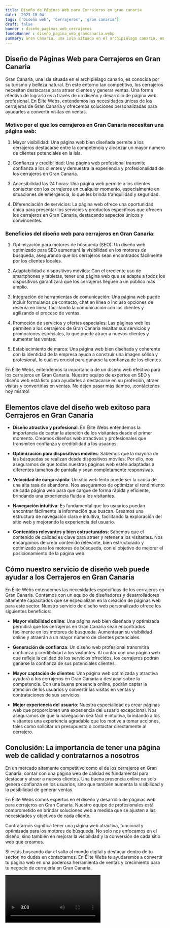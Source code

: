 ```yaml
---
title: Diseño de Páginas Web para Cerrajeros en gran canaria
date: '2023-10-04'
tags: ['Diseño web', 'Cerrajeros', 'gran canaria']
draft: false
banner : diseño_paginas_web_cerrajeros
fondoBanner : diseño_pagina_web_grancanaria.webp
summary: Gran Canaria, una isla situada en el archipiélago canario, es conocida por su turismo y belleza natural. En este entorno tan competitivo, los cerrajeros necesitan destacarse para atraer clientes y generar ventas. Una forma efectiva de lograrlo es a través de un diseño y desarrollo de página web profesional. En Élite Webs, entendemos las necesidades únicas de los cerrajeros de Gran Canaria y ofrecemos soluciones personalizadas para ayudarles a convertir visitas en ventas.
---
```


## Diseño de Páginas Web para Cerrajeros en Gran Canaria

Gran Canaria, una isla situada en el archipiélago canario, es conocida por su turismo y belleza natural. En este entorno tan competitivo, los cerrajeros necesitan destacarse para atraer clientes y generar ventas. Una forma efectiva de lograrlo es a través de un diseño y desarrollo de página web profesional. En Élite Webs, entendemos las necesidades únicas de los cerrajeros de Gran Canaria y ofrecemos soluciones personalizadas para ayudarles a convertir visitas en ventas.

### Motivo por el que los cerrajeros en Gran Canaria necesitan una página web:

1. Mayor visibilidad: Una página web bien diseñada permite a los cerrajeros destacarse entre la competencia y alcanzar un mayor número de clientes potenciales en la isla.

2. Confianza y credibilidad: Una página web profesional transmite confianza a los clientes y demuestra la experiencia y profesionalidad de los cerrajeros en Gran Canaria.

3. Accesibilidad las 24 horas: Una página web permite a los clientes contactar con los cerrajeros en cualquier momento, especialmente en situaciones de emergencia, lo que les brinda tranquilidad y seguridad.

4. Diferenciación de servicios: La página web ofrece una oportunidad única para presentar los servicios y productos específicos que ofrecen los cerrajeros en Gran Canaria, destacando aspectos únicos y convincentes.

### Beneficios del diseño web para cerrajeros en Gran Canaria:

1. Optimización para motores de búsqueda (SEO): Un diseño web optimizado para SEO aumentará la visibilidad en los motores de búsqueda, asegurando que los cerrajeros sean encontrados fácilmente por los clientes locales.

2. Adaptabilidad a dispositivos móviles: Con el creciente uso de smartphones y tabletas, tener una página web que se adapte a todos los dispositivos garantizará que los cerrajeros lleguen a un público más amplio.

3. Integración de herramientas de comunicación: Una página web puede incluir formularios de contacto, chat en línea o incluso opciones de reserva en línea, facilitando la comunicación con los clientes y agilizando el proceso de ventas.

4. Promoción de servicios y ofertas especiales: Las páginas web les permiten a los cerrajeros de Gran Canaria resaltar sus servicios y promociones especiales, lo que puede atraer a nuevos clientes y aumentar las ventas.

5. Establecimiento de marca: Una página web bien diseñada y coherente con la identidad de la empresa ayuda a construir una imagen sólida y profesional, lo cual es crucial para ganarse la confianza de los clientes.

En Élite Webs, entendemos la importancia de un diseño web efectivo para los cerrajeros en Gran Canaria. Nuestro equipo de expertos en SEO y diseño web está listo para ayudarles a destacarse en su profesión, atraer visitas y convertirlas en ventas. No dejen pasar más tiempo, ¡contáctenos hoy mismo!

<GifSeo />

<Cta />

## Elementos clave del diseño web exitoso para Cerrajeros en Gran Canaria

- **Diseño atractivo y profesional**: En Élite Webs entendemos la importancia de captar la atención de los visitantes desde el primer momento. Creamos diseños web atractivos y profesionales que transmiten confianza y credibilidad a los usuarios.

- **Optimización para dispositivos móviles**: Sabemos que la mayoría de las búsquedas se realizan desde dispositivos móviles. Por ello, nos aseguramos de que todas nuestras páginas web estén adaptadas a diferentes tamaños de pantalla y sean completamente responsivas.

- **Velocidad de carga rápida**: Un sitio web lento puede ser la causa de una alta tasa de abandono. Nos aseguramos de optimizar el rendimiento de cada página web para que cargue de forma rápida y eficiente, brindando una experiencia fluida a los visitantes.

- **Navegación intuitiva**: Es fundamental que los usuarios puedan encontrar fácilmente la información que buscan. Creamos una estructura de navegación clara e intuitiva, facilitando la exploración del sitio web y mejorando la experiencia del usuario.

- **Contenidos relevantes y bien estructurados**: Sabemos que el contenido de calidad es clave para atraer y retener a los visitantes. Nos encargamos de crear contenido relevante, bien estructurado y optimizado para los motores de búsqueda, con el objetivo de mejorar el posicionamiento de la página web.

## Cómo nuestro servicio de diseño web puede ayudar a los Cerrajeros en Gran Canaria

En Élite Webs entendemos las necesidades específicas de los cerrajeros en Gran Canaria. Contamos con un equipo de diseñadores y desarrolladores altamente capacitados que se especializan en la creación de páginas web para este sector. Nuestro servicio de diseño web personalizado ofrece los siguientes beneficios:

- **Mayor visibilidad online**: Una página web bien diseñada y optimizada permitirá que los cerrajeros en Gran Canaria sean encontrados fácilmente en los motores de búsqueda. Aumentarán su visibilidad online y atraerán a un mayor número de clientes potenciales.

- **Generación de confianza**: Un diseño web profesional transmitirá confianza y credibilidad a los visitantes. Al contar con una página web que refleje la calidad de los servicios ofrecidos, los cerrajeros podrán ganarse la confianza de sus potenciales clientes.

- **Mayor captación de clientes**: Una página web optimizada y atractiva ayudará a los cerrajeros en Gran Canaria a destacar sobre la competencia. Con una buena presencia online, podrán captar la atención de los usuarios y convertir las visitas en ventas y contrataciones de sus servicios.

- **Mejor experiencia del usuario**: Nuestra especialidad es crear páginas web que proporcionen una experiencia del usuario excepcional. Nos aseguramos de que la navegación sea fácil e intuitiva, brindando a los visitantes una experiencia agradable que los motive a tomar acciones, tales como solicitar un presupuesto o contactar directamente al cerrajero.

## Conclusión: La importancia de tener una página web de calidad y contratarnos a nosotros

En un mercado altamente competitivo como el de los cerrajeros en Gran Canaria, contar con una página web de calidad es fundamental para destacar y atraer a nuevos clientes. Una buena presencia online no solo genera confianza en los usuarios, sino que también aumenta la visibilidad y la posibilidad de generar ventas.

En Élite Webs somos expertos en el diseño y desarrollo de páginas web para cerrajeros en Gran Canaria. Nuestro equipo de profesionales está comprometido en brindar soluciones web a medida que se ajusten a las necesidades y objetivos de cada cliente.

Contratarnos significa tener una página web atractiva, funcional y optimizada para los motores de búsqueda. No solo nos enfocamos en el diseño, sino también en mejorar la visibilidad y la conversión de cada sitio web que creamos.

Si estás buscando dar el salto al mundo digital y destacar dentro de tu sector, no dudes en contactarnos. En Élite Webs te ayudaremos a convertir tu página web en una poderosa herramienta de ventas y crecimiento para tu negocio de cerrajería en Gran Canaria.

<Video />

<CtaBot job='Cerrajeros' city='gran canaria'/>

<Gmaps query='gran canaria+españa+maps' />